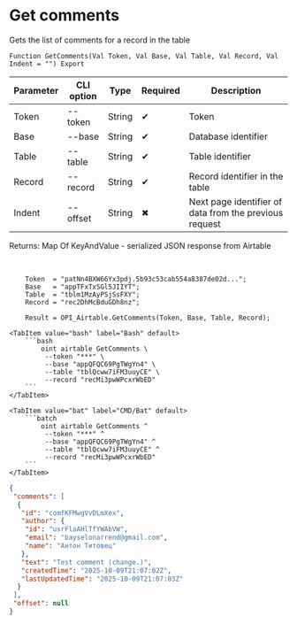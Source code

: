 ﻿---
sidebar_position: 1
description: Get comments and other functions to work with Airtable in the Open Integration Package, a free open-source integration library for 1C:Enterprise 8, OneScript and CLI
keywords: [1C, 1С, 1С:Enterprise, 1С:Enterprise 8.3, API, Integration, Services, Exchange, OneScript, CLI, Airtable]
---


# Get comments
 Gets the list of comments for a record in the table



`Function GetComments(Val Token, Val Base, Val Table, Val Record, Val Indent = "") Export`

  | Parameter | CLI option | Type | Required | Description |
  |-|-|-|-|-|
  | Token | --token | String | &#x2714; | Token |
  | Base | --base | String | &#x2714; | Database identifier |
  | Table | --table | String | &#x2714; | Table identifier |
  | Record | --record | String | &#x2714; | Record identifier in the table |
  | Indent | --offset | String | &#x2716; | Next page identifier of data from the previous request |

  
  Returns:  Map Of KeyAndValue - serialized JSON response from Airtable

<br/>



```bsl title="1C:Enterprise/OneScript code example"
    Token  = "patNn4BXW66Yx3pdj.5b93c53cab554a8387de02d...";
    Base   = "appTFxTxSGl5JIIYT";
    Table  = "tblm1MzAyPSjSsFXY";
    Record = "rec2DhMcBduGDh8nz";

    Result = OPI_Airtable.GetComments(Token, Base, Table, Record);
```
 

 <Tabs>
  
    <TabItem value="bash" label="Bash" default>
        ```bash
            oint airtable GetComments \
             --token "***" \
             --base "appQFQC69PgTWgYn4" \
             --table "tblQcww7iFM3uuyCE" \
             --record "recMi3pwWPcxrWbED"
        ```
    </TabItem>
  
    <TabItem value="bat" label="CMD/Bat" default>
        ```batch
            oint airtable GetComments ^
             --token "***" ^
             --base "appQFQC69PgTWgYn4" ^
             --table "tblQcww7iFM3uuyCE" ^
             --record "recMi3pwWPcxrWbED"
        ```
    </TabItem>
</Tabs>


```json title="Result"
{
 "comments": [
  {
   "id": "comfKFMwgVvDLmXex",
   "author": {
    "id": "usrFlaAHlTfYWAbVW",
    "email": "bayselonarrend@gmail.com",
    "name": "Антон Титовец"
   },
   "text": "Test comment (change.)",
   "createdTime": "2025-10-09T21:07:02Z",
   "lastUpdatedTime": "2025-10-09T21:07:03Z"
  }
 ],
 "offset": null
}
```
